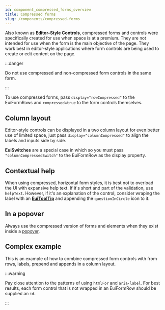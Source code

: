 ```yaml
---
id: component_compressed_forms_overview
title: Compressed forms
slug: /components/compressed-forms
---
```


Also known as **Editor-Style Controls**, compressed forms and controls were specifically created for use when space
is at a premium. They are not intended for use when the form is the main objective of the page.
They work best in editor-style applications where form controls are being used to create or edit content on the page.

:::danger

Do not use compressed and non-compressed form controls in the same form.

:::

To use compressed forms, pass `display="rowCompressed"` to the EuiFormRows and `compressed=true`
to the form controls themselves.

<!-- TODO: Add example -->

## Column layout

Editor-style controls can be displayed in a two column layout for even better use of limited space,
just pass `display="columnCompressed"` to align the labels and inputs side by side.

**EuiSwitches** are a special case in which so you must pass `"columnCompressedSwitch"`
to the EuiFormRow as the display property.

<!-- TODO: Add example -->

## Contextual help

When using compressed, horizontal form styles, it is best not to overload the UI with expansive help text.
If it's short and part of the validation, use `helpText`. However, if it's an explanation of the control,
consider wraping the label with an [**EuiToolTip**](#/display/tooltip) and appending the `questionInCircle` icon to it.

<!-- TODO: Add example -->

## In a popover

Always use the compressed version of forms and elements when they exist inside a [popover](#/layout/popover).

<!-- TODO: Add example -->

## Complex example

This is an example of how to combine compressed form controls with from rows, labels,
prepend and appends in a column layout.

:::warning

Pay close attention to the patterns of using `htmlFor` and `aria-label`.
For best results, each form control that is not wrapped in an EuiFormRow should be supplied an `id`.

:::

<!-- TODO: Add example -->
